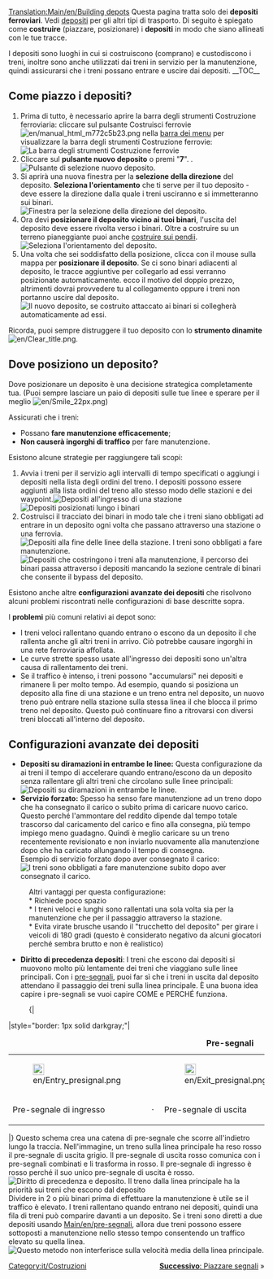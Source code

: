 [[Translation:Main/en/Building depots]]{{it/Tutorial}}
Questa pagina tratta solo dei '''depositi ferroviari'''. Vedi [[Main/it/Depositi|depositi]] per gli altri tipi di trasporto. Di seguito è spiegato come '''costruire''' (piazzare, posizionare) i '''depositi''' in modo che siano allineati con le tue tracce.

I depositi sono luoghi in cui si costruiscono (comprano) e custodiscono i treni, inoltre sono anche utilizzati dai treni in servizio per la manutenzione, quindi assicurarsi che i treni possano entrare e uscire dai depositi.
__TOC__
== Come piazzo i depositi? ==
#Prima di tutto, è necessario aprire la barra degli strumenti Costruzione ferroviaria: cliccare sul pulsante Costruisci ferrovie [[File:en/manual html m772c5b23.png]] nella [[Main/en/Interfaccia di gioco/It#La barra dei menu|barra dei menu]] per visualizzare la barra degli strumenti Costruzione ferrovie: <br/> [[File:it/Railroad Construction.png|none|frame|La barra degli strumenti Costruzione ferrovie]]
#Cliccare sul '''pulsante nuovo deposito''' o premi "'''7'''". . <br/> [[File:it/New depot.png|none|frame|Pulsante di selezione nuovo deposito.]]
# Si aprirà una nuova finestra per la '''selezione della direzione''' del deposito. '''Seleziona l'orientamento''' che ti serve per il tuo deposito - deve essere la direzione dalla quale i treni usciranno e si immetteranno sui binari. <br/> [[File:it/Depot direction.png|none|frame|Finestra per la selezione della direzione del deposito.]]
#Ora devi '''posizionare il deposito vicino ai tuoi binari''', l'uscita del deposito deve essere rivolta verso i binari. Oltre a costruire su un terreno pianeggiante puoi anche [[Main/it/Costruire sui pendii|costruire sui pendii]]. <br/> [[File:en/Posizionamento deposito ferroviario.png|none|frame|Seleziona l'orientamento del deposito.]]
# Una volta che sei soddisfatto della posizione, clicca con il mouse sulla mappa per '''posizionare il deposito '''. Se ci sono binari adiacenti al deposito, le tracce aggiuntive per collegarlo ad essi verranno posizionate automaticamente. ecco il motivo del doppio prezzo, altrimenti dovrai provvedere tu al collegamento oppure i treni non portanno uscire dal deposito.[[File:en/Deposito ferroviario appena posato.png|none|frame|Il nuovo deposito, se costruito attaccato ai binari si collegherà automaticamente ad essi.]]

Ricorda, puoi sempre distruggere il tuo deposito con lo '''strumento dinamite''' [[File:en/Clear title.png]].

== Dove posiziono un deposito? ==
Dove posizionare un deposito è una decisione strategica completamente tua. (Puoi sempre lasciare un paio di depositi sulle tue linee e sperare per il meglio [[File:en/Smile 22px.png]])

Assicurati che i treni:
* Possano '''fare manutenzione efficacemente''';
*  '''Non causerà ingorghi di traffico''' per fare manutenzione.

Esistono alcune strategie per raggiungere tali scopi:
#Avvia i treni per il servizio agli intervalli di tempo specificati o aggiungi i depositi nella lista degli ordini del treno. I depositi possono essere aggiunti alla lista ordini del treno allo stesso modo delle stazioni e dei waypoint.[[File:en/Depot at station entrance.png|none|frame|Depositi all'ingresso di una stazione]][[File:en/Depots-basic.png|none|frame|Depositi posizionati lungo i binari]]
# Costruisci il tracciato dei binari in modo tale che i treni siano obbligati ad entrare in un deposito ogni volta che passano attraverso una stazione o una ferrovia.[[File:en/Depot end of station.png|none|frame|Depositi alla fine delle linee della stazione. I treni sono obbligati a fare manutenzione.]][[File:en/Depots-forced.png|none|frame|Depositi che costringono i treni alla manutenzione, il percorso dei binari passa attraverso i depositi mancando la sezione centrale di binari che consente il bypass del deposito.]]

Esistono anche altre '''configurazioni avanzate dei depositi''' che risolvono alcuni problemi riscontrati nelle configurazioni di base descritte sopra.

I '''problemi''' più comuni relativi ai depot sono:
* I treni veloci rallentano quando entrano o escono da un deposito il che rallenta anche gli altri treni in arrivo. Ciò potrebbe causare ingorghi in una rete ferroviaria affollata.
* Le curve strette spesso usate all'ingresso dei depositi sono un'altra causa di rallentamento dei treni.
* Se il traffico è intenso, i treni possono "accumularsi" nei depositi e rimanere lì per molto tempo. Ad esempio, quando si posiziona un deposito alla fine di una stazione e un treno entra nel deposito, un nuovo treno può entrare nella stazione sulla stessa linea il che blocca il primo treno nel deposito. Questo può continuare fino a ritrovarsi con diversi treni bloccati all'interno del deposito.

== Configurazioni avanzate dei depositi ==
* '''Depositi su diramazioni in entrambe le linee:''' Questa configurazione da ai treni il tempo di accelerare quando entrano/escono da un deposito senza rallentare gli altri treni che circolano sulle linee principali:<br/>[[File:en/Depots-at-both-lines.png|none|frame|Depositi su diramazioni in entrambe le linee.]]
* '''Servizio forzato:''' Spesso ha senso fare manutenzione ad un treno dopo che ha consegnato il carico o subito prima di caricare nuovo carico. Questo perché l'ammontare del reddito dipende dal tempo totale trascorso dal caricamento del carico e fino alla consegna, più tempo impiego meno guadagno. Quindi è meglio caricare su un treno recentemente revisionato e non inviarlo nuovamente alla manutenzione dopo che ha caricato allungando il tempo di consegna.<br/>Esempio di servizio forzato dopo aver consegnato il carico:<br/>[[File:it/Unload-then-service.png|none|frame|I treni sono obbligati a fare manutenzione subito dopo aver consegnato il carico.]]
: Altri vantaggi per questa configurazione:
: * Richiede poco spazio
: * I treni veloci e lunghi sono rallentati una sola volta sia per la manutenzione che per il passaggio attraverso la stazione.
: * Evita virate brusche usando il "trucchetto del deposito" per girare i veicoli di 180 gradi (questo è considerato negativo da alcuni giocatori perché sembra brutto e non è realistico)
*'''Diritto di precedenza depositi''': I treni che escono dai depositi si muovono molto più lentamente dei treni che viaggiano sulle linee principali. Con i [[Main/en/Pre-segnali|pre-segnali]], puoi far sì che i treni in uscita dal deposito attendano il passaggio dei treni sulla linea principale. È una buona idea capire i pre-segnali se vuoi capire COME e PERCHÉ funziona.
:{|
|style="border: 1px solid darkgray;"|
{| align="center"
|+'''Pre-segnali'''
|- align="center"
|style="border: none;"|[[File:en/Entry presignal.png|22px]]
|style="border: none;"|
|style="border: none;"|[[File:en/Exit presignal.png|22px]]
|style="border: none;"|
|style="border: none;"|[[File:en/Combo presignal.png|22px]]
|- align="center"
|style="border: none;"|Pre-segnale di ingresso
|style="border: none;"|&nbsp;&middot;&nbsp;
|style="border: none;"|Pre-segnale di uscita
|style="border: none;"|&nbsp;&middot;&nbsp;
|style="border: none;"|Pre-segnale combinato
|}
|}
Questo schema crea una catena di pre-segnale che scorre all'indietro lungo la traccia. Nell'immagine, un treno sulla linea principale ha reso rosso il pre-segnale di uscita grigio. Il pre-segnale di uscita rosso comunica con i pre-segnali combinati e li trasforma in rosso. Il pre-segnale di ingresso è rosso perché il suo unico pre-segnale di uscita è rosso.<br/>[[File:en/Right-of-way depot.png|none|frame|Diritto di precedenza e deposito. Il treno dalla linea principale ha la priorità sui treni che escono dal deposito]]
Dividere in 2 o più binari prima di effettuare la manutenzione è utile se il traffico è elevato. I treni rallentano quando entrano nei depositi, quindi una fila di treni può comparire davanti a un deposito. Se i treni sono diretti a due depositi usando [[Main/en/pre-segnali]], allora due treni possono essere sottoposti a manutenzione nello stesso tempo consentendo un traffico elevato su quella linea.<br/>[[File:en/Split-before-servicing.png|none|frame|Questo metodo non interferisce sulla velocità media della linea principale.]]

<span style="float: right">[[Main/it/Piazzare segnali|'''Successivo''': Piazzare segnali]] &raquo;</span>

[[Category:it/Costruzioni]]
